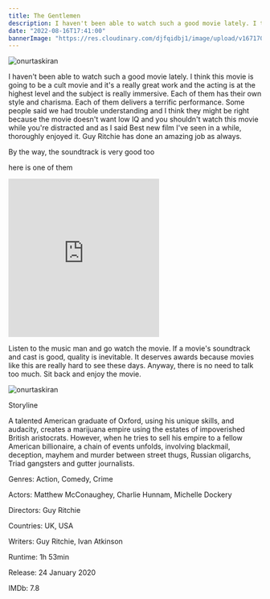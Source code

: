 ```yaml
---
title: The Gentlemen
description: I haven't been able to watch such a good movie lately. I think this movie is going to be a cult movie and it's a really great work and the acting is at the highest level
date: "2022-08-16T17:41:00"
bannerImage: "https://res.cloudinary.com/djfqidbj1/image/upload/v1671700686/t6wk9z1xosyyvrt1rmuf.jpg"
---
```



<img className="w-full rounded-xl" src="https://res.cloudinary.com/djfqidbj1/image/upload/v1671700686/t6wk9z1xosyyvrt1rmuf.jpg" alt="onurtaskiran" />

I haven't been able to watch such a good movie lately. I think this movie is going to be a cult movie and it's a really great work and the acting is at the highest level and the subject is really immersive. Each of them has their own style and charisma.  Each of them delivers a terrific performance. Some people said we had trouble understanding and I think they might be right because the movie doesn't want low IQ and you shouldn't watch this movie while you're distracted and as I said Best new film I've seen in a while, thoroughly enjoyed it. Guy Ritchie has done an amazing job as always.

By the way, the soundtrack is very good too

here is one of them

<iframe className="w-full" height="315" src="https://www.youtube-nocookie.com/embed/-CxGR7pSODU" frameborder="0" allow="accelerometer; autoplay; encrypted-media; gyroscope; picture-in-picture" allowfullscreen></iframe>

Listen to the music man and go watch the movie. If a movie's soundtrack and cast is good, quality is inevitable. It deserves awards because movies like this are really hard to see these days. Anyway, there is no need to talk too much. Sit back and enjoy the movie.

<img className="w-full rounded-xl" src="https://res.cloudinary.com/djfqidbj1/image/upload/v1704645594/icvfxt66kevzd3pv099j.jpg" alt="onurtaskiran" />

Storyline

A talented American graduate of Oxford, using his unique skills, and audacity, creates a marijuana empire using the estates of impoverished British aristocrats. However, when he tries to sell his empire to a fellow American billionaire, a chain of events unfolds, involving blackmail, deception, mayhem and murder between street thugs, Russian oligarchs, Triad gangsters and gutter journalists.

 

Genres:  Action, Comedy, Crime

Actors:  Matthew McConaughey, Charlie Hunnam, Michelle Dockery

Directors:  Guy Ritchie

Countries:  UK, USA

Writers:  Guy Ritchie, Ivan Atkinson

Runtime: 1h 53min

Release: 24 January 2020

IMDb: 7.8
